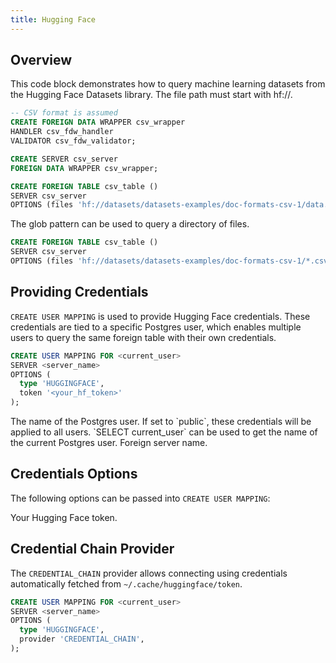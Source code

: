 ```yaml
---
title: Hugging Face
---
```


## Overview

This code block demonstrates how to query machine learning datasets from the Hugging Face Datasets library. The file path must start with hf://.

```sql
-- CSV format is assumed
CREATE FOREIGN DATA WRAPPER csv_wrapper
HANDLER csv_fdw_handler
VALIDATOR csv_fdw_validator;

CREATE SERVER csv_server
FOREIGN DATA WRAPPER csv_wrapper;

CREATE FOREIGN TABLE csv_table ()
SERVER csv_server
OPTIONS (files 'hf://datasets/datasets-examples/doc-formats-csv-1/data.csv');
```

The glob pattern can be used to query a directory of files.

```sql
CREATE FOREIGN TABLE csv_table ()
SERVER csv_server
OPTIONS (files 'hf://datasets/datasets-examples/doc-formats-csv-1/*.csv');
```

## Providing Credentials

`CREATE USER MAPPING` is used to provide Hugging Face credentials. These credentials are tied to a specific Postgres user, which enables
multiple users to query the same foreign table with their own credentials.

```sql
CREATE USER MAPPING FOR <current_user>
SERVER <server_name>
OPTIONS (
  type 'HUGGINGFACE',
  token '<your_hf_token>'
);
```

<ParamField body="current_user" required>
  The name of the Postgres user. If set to `public`, these credentials will be
  applied to all users. `SELECT current_user` can be used to get the name of the
  current Postgres user.
</ParamField>
<ParamField body="server_name" required>
  Foreign server name.
</ParamField>

## Credentials Options

The following options can be passed into `CREATE USER MAPPING`:

<ParamField body="token">Your Hugging Face token.</ParamField>

## Credential Chain Provider

The `CREDENTIAL_CHAIN` provider allows connecting using credentials automatically fetched from `~/.cache/huggingface/token`.

```sql
CREATE USER MAPPING FOR <current_user>
SERVER <server_name>
OPTIONS (
  type 'HUGGINGFACE',
  provider 'CREDENTIAL_CHAIN',
);
```
